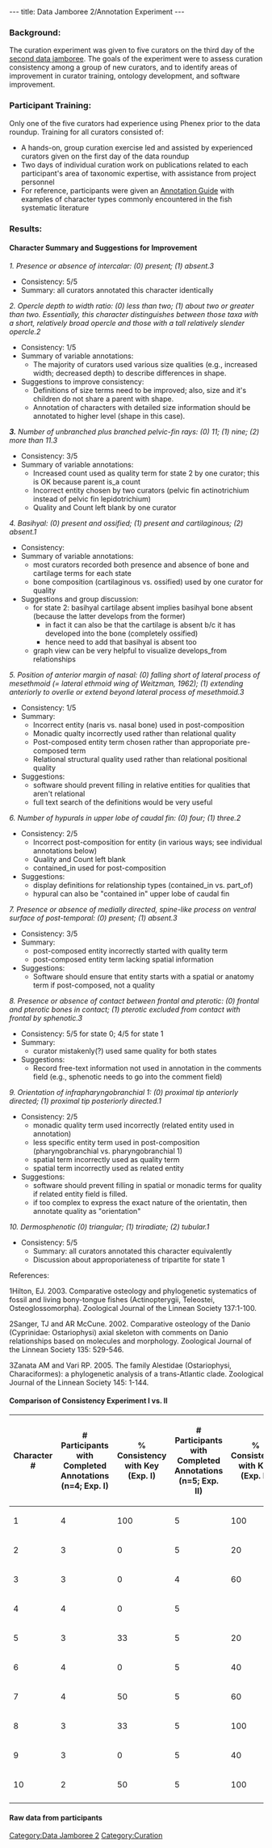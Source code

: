 ---
title: Data Jamboree 2/Annotation Experiment
---

===Background:===
The curation experiment was given to five curators on the third day of the [[Data_Jamboree_2/Agenda | second data jamboree]]. The goals of the experiment were to assess curation consistency among a group of new curators, and to identify areas of improvement in curator training, ontology development, and software improvement.

===Participant Training:===
Only one of the five curators had experience using Phenex prior to the data roundup.  Training for all curators consisted of:

* A hands-on, group curation exercise led and assisted by experienced curators given on the first day of the data roundup
* Two days of individual curation work on publications related to each participant's area of taxonomic expertise, with assistance from project personnel
* For reference, participants were given an [[Guide_to_Character_Annotation | Annotation Guide]] with examples of character types commonly encountered in the fish systematic literature

===Results:===

====Character Summary and Suggestions for Improvement====

''1. Presence or absence of intercalar: (0) present; (1) absent.3''
*Consistency: 5/5
*Summary: all curators annotated this character identically
''2. Opercle depth to width ratio: (0) less than two; (1) about two or greater than two. Essentially, this character distinguishes between those taxa with a short, relatively broad opercle and those with a tall relatively slender opercle.2''
*Consistency: 1/5
*Summary of variable annotations: 
**The majority of curators used various size qualities (e.g., increased width; decreased depth) to describe differences in shape.  
*Suggestions to improve consistency:
** Definitions of size terms need to be improved; also, size and it's children do not share a parent with shape. 
** Annotation of characters with detailed size information should be annotated to higher level (shape in this case).
'''''3.''' Number of unbranched plus branched pelvic-fin rays: (0) 11; (1) nine; (2) more than 11.3''
*Consistency: 3/5
*Summary of variable annotations:
**Increased count used as quality term for state 2 by one curator; this is OK because parent is_a count
**Incorrect entity chosen by two curators (pelvic fin actinotrichium instead of pelvic fin lepidotrichium)
**Quality and Count left blank by one curator
''4. Basihyal: (0) present and ossified; (1) present and cartilaginous; (2) absent.1''
*Consistency:
*Summary of variable annotations:
** most curators recorded both presence and absence of bone and cartilage terms for each state
** bone composition (cartilaginous vs. ossified) used by one curator for quality
*Suggestions and group discussion:
** for state 2: basihyal cartilage absent implies basihyal bone absent (because the latter develops from the former)
*** in fact it can also be that the cartilage is absent b/c it has developed into the bone (completely ossified)
*** hence need to add that basihyal is absent too
** graph view can be very helpful to visualize develops_from relationships
''5. Position of anterior margin of nasal: (0) falling short of lateral process of mesethmoid (= lateral ethmoid wing of Weitzman, 1962); (1) extending anteriorly to overlie or extend beyond lateral process of mesethmoid.3'' 
*Consistency: 1/5
*Summary:
**Incorrect entity (naris vs. nasal bone) used in post-composition
**Monadic qualty incorrectly used rather than relational quality
**Post-composed entity term chosen rather than approporiate pre-composed term
**Relational structural quality used rather than relational positional quality
*Suggestions:
** software should prevent filling in relative entities for qualities that aren't relational
** full text search of the definitions would be very useful
''6. Number of hypurals in upper lobe of caudal fin:  (0) four; (1) three.2''
*Consistency: 2/5
**Incorrect post-composition for entity (in various ways; see individual annotations below)
**Quality and Count left blank
**contained_in used for post-composition
*Suggestions:
**display definitions for relationship types (contained_in vs. part_of)
**hypural can also be "contained in" upper lobe of caudal fin
''7. Presence or absence of medially directed, spine-like process on ventral surface of post-temporal: (0) present; (1) absent.3''
*Consistency: 3/5
*Summary:
**post-composed entity incorrectly started with quality term 
**post-composed entity term lacking spatial information
*Suggestions:
** Software should ensure that entity starts with a spatial or anatomy term if post-composed, not a quality
''8. Presence or absence of contact between frontal and pterotic: (0) frontal and pterotic bones in contact; (1) pterotic excluded from contact with frontal by sphenotic.3''
*Consistency: 5/5 for state 0; 4/5 for state 1
*Summary:
**curator mistakenly(?) used same quality for both states
*Suggestions:
** Record free-text information not used in annotation in the comments field (e.g., sphenotic needs to go into the comment field)
''9. Orientation of infrapharyngobranchial 1: (0) proximal tip anteriorly directed; (1) proximal tip posteriorly directed.1''
*Consistency: 2/5
**monadic quality term used incorrectly (related entity used in annotation)
**less specific entity term used in post-composition (pharyngobranchial vs. pharyngobranchial 1)
**spatial term incorrectly used as quality term
**spatial term incorrectly used as related entity
*Suggestions:
** software should prevent filling in spatial or monadic terms for quality if related entity field is filled.
** if too complex to express the exact nature of the orientatin, then annotate quality as "orientation"
''10. Dermosphenotic (0) triangular; (1) triradiate; (2) tubular.1''
*Consistency: 5/5
**Summary: all curators annotated this character equivalently
**Discussion about approporiateness of tripartite for state 1

References:

1Hilton, EJ. 2003. Comparative osteology and phylogenetic systematics of fossil and living bony-tongue fishes (Actinopterygii, Teleostei, Osteoglossomorpha). Zoological Journal of the Linnean Society 137:1-100.

2Sanger, TJ and AR McCune. 2002. Comparative osteology of the Danio (Cyprinidae: Ostariophysi) axial skeleton with comments on Danio relationships based on molecules and morphology. Zoological Journal of the Linnean Society 135: 529-546. 

3Zanata AM and Vari RP. 2005. The family Alestidae (Ostariophysi, Characiformes): a phylogenetic analysis of a trans-Atlantic clade. Zoological Journal of the Linnean Society 145: 1-144.


====Comparison of Consistency Experiment I vs. II====
{| border="1" cellspacing="0" cellpadding="3"
! Character #
! # Participants with
Completed Annotations (n=4; Exp. I)
! % Consistency with Key (Exp. I)
! # Participants with
Completed Annotations (n=5; Exp. II)
! % Consistency with Key (Exp. II)
|-
| 1 || 4 || 100 || 5 || 100
|-
| 2 || 3 || 0  || 5 || 20 
|-
| 3 || 3 || 0  || 4 || 60
|-
| 4 || 4 || 0  || 5 ||
|-
| 5 || 3 || 33  || 5 || 20
|-
| 6 || 4 || 0  || 5 || 40
|-
| 7 || 4 || 50  || 5 || 60
|-
| 8 || 3 || 33  || 5 || 100
|-
| 9 || 3 || 0  || 5 || 40
|-
| 10 || 2 || 50  || 5 || 100
|-
| 
|}

====Raw data from participants====

[[Category:Data Jamboree 2]]
[[Category:Curation]]